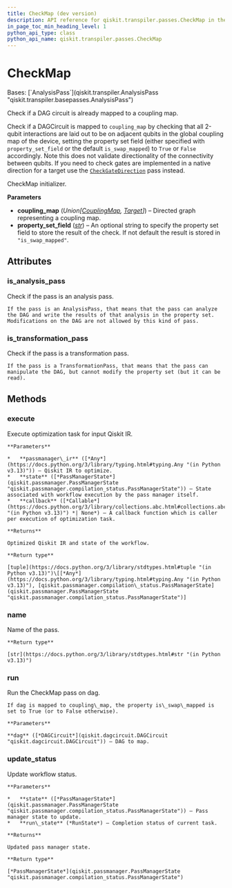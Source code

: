 ```yaml
---
title: CheckMap (dev version)
description: API reference for qiskit.transpiler.passes.CheckMap in the dev version of qiskit
in_page_toc_min_heading_level: 1
python_api_type: class
python_api_name: qiskit.transpiler.passes.CheckMap
---
```


# CheckMap

<Class id="qiskit.transpiler.passes.CheckMap" isDedicatedPage={true} github="https://github.com/Qiskit/qiskit/tree/main/qiskit/transpiler/passes/utils/check_map.py#L21-L78" signature="qiskit.transpiler.passes.CheckMap(*args, **kwargs)" modifiers="class">
  Bases: [`AnalysisPass`](qiskit.transpiler.AnalysisPass "qiskit.transpiler.basepasses.AnalysisPass")

  Check if a DAG circuit is already mapped to a coupling map.

  Check if a DAGCircuit is mapped to `coupling_map` by checking that all 2-qubit interactions are laid out to be on adjacent qubits in the global coupling map of the device, setting the property set field (either specified with `property_set_field` or the default `is_swap_mapped`) to `True` or `False` accordingly. Note this does not validate directionality of the connectivity between qubits. If you need to check gates are implemented in a native direction for a target use the [`CheckGateDirection`](qiskit.transpiler.passes.CheckGateDirection "qiskit.transpiler.passes.CheckGateDirection") pass instead.

  CheckMap initializer.

  **Parameters**

  *   **coupling\_map** (*Union\[*[*CouplingMap*](qiskit.transpiler.CouplingMap "qiskit.transpiler.CouplingMap")*,* [*Target*](qiskit.transpiler.Target "qiskit.transpiler.Target")*]*) – Directed graph representing a coupling map.
  *   **property\_set\_field** ([*str*](https://docs.python.org/3/library/stdtypes.html#str "(in Python v3.13)")) – An optional string to specify the property set field to store the result of the check. If not default the result is stored in `"is_swap_mapped"`.

  ## Attributes

  ### is\_analysis\_pass

  <Attribute id="qiskit.transpiler.passes.CheckMap.is_analysis_pass">
    Check if the pass is an analysis pass.

    If the pass is an AnalysisPass, that means that the pass can analyze the DAG and write the results of that analysis in the property set. Modifications on the DAG are not allowed by this kind of pass.
  </Attribute>

  ### is\_transformation\_pass

  <Attribute id="qiskit.transpiler.passes.CheckMap.is_transformation_pass">
    Check if the pass is a transformation pass.

    If the pass is a TransformationPass, that means that the pass can manipulate the DAG, but cannot modify the property set (but it can be read).
  </Attribute>

  ## Methods

  ### execute

  <Function id="qiskit.transpiler.passes.CheckMap.execute" github="https://github.com/Qiskit/qiskit/tree/main/qiskit/passmanager/base_tasks.py#L72-L118" signature="execute(passmanager_ir, state, callback=None)">
    Execute optimization task for input Qiskit IR.

    **Parameters**

    *   **passmanager\_ir** ([*Any*](https://docs.python.org/3/library/typing.html#typing.Any "(in Python v3.13)")) – Qiskit IR to optimize.
    *   **state** ([*PassManagerState*](qiskit.passmanager.PassManagerState "qiskit.passmanager.compilation_status.PassManagerState")) – State associated with workflow execution by the pass manager itself.
    *   **callback** ([*Callable*](https://docs.python.org/3/library/collections.abc.html#collections.abc.Callable "(in Python v3.13)") *| None*) – A callback function which is caller per execution of optimization task.

    **Returns**

    Optimized Qiskit IR and state of the workflow.

    **Return type**

    [tuple](https://docs.python.org/3/library/stdtypes.html#tuple "(in Python v3.13)")\[[*Any*](https://docs.python.org/3/library/typing.html#typing.Any "(in Python v3.13)"), [qiskit.passmanager.compilation\_status.PassManagerState](qiskit.passmanager.PassManagerState "qiskit.passmanager.compilation_status.PassManagerState")]
  </Function>

  ### name

  <Function id="qiskit.transpiler.passes.CheckMap.name" github="https://github.com/Qiskit/qiskit/tree/main/qiskit/passmanager/base_tasks.py#L68-L70" signature="name()">
    Name of the pass.

    **Return type**

    [str](https://docs.python.org/3/library/stdtypes.html#str "(in Python v3.13)")
  </Function>

  ### run

  <Function id="qiskit.transpiler.passes.CheckMap.run" github="https://github.com/Qiskit/qiskit/tree/main/qiskit/transpiler/passes/utils/check_map.py#L59-L78" signature="run(dag)">
    Run the CheckMap pass on dag.

    If dag is mapped to coupling\_map, the property is\_swap\_mapped is set to True (or to False otherwise).

    **Parameters**

    **dag** ([*DAGCircuit*](qiskit.dagcircuit.DAGCircuit "qiskit.dagcircuit.DAGCircuit")) – DAG to map.
  </Function>

  ### update\_status

  <Function id="qiskit.transpiler.passes.CheckMap.update_status" github="https://github.com/Qiskit/qiskit/tree/main/qiskit/passmanager/base_tasks.py#L120-L138" signature="update_status(state, run_state)">
    Update workflow status.

    **Parameters**

    *   **state** ([*PassManagerState*](qiskit.passmanager.PassManagerState "qiskit.passmanager.compilation_status.PassManagerState")) – Pass manager state to update.
    *   **run\_state** (*RunState*) – Completion status of current task.

    **Returns**

    Updated pass manager state.

    **Return type**

    [*PassManagerState*](qiskit.passmanager.PassManagerState "qiskit.passmanager.compilation_status.PassManagerState")
  </Function>
</Class>


